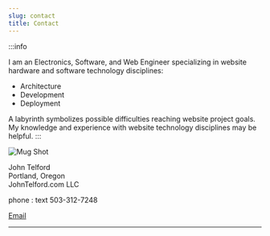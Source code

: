 ```yaml
---
slug: contact
title: Contact
---
```


:::info

I am an Electronics, Software, and Web Engineer specializing in website hardware and software technology disciplines:

- Architecture
- Development
- Deployment

A labyrinth symbolizes possible difficulties reaching website project goals. 
My knowledge and experience with website technology disciplines may be helpful.
:::

![Mug Shot](/img/mugShot.png)

John Telford  
Portland, Oregon  
JohnTelford.com LLC

phone : text 503-312-7248
<p><a href="mailto:john.telford@proton.me">Email</a></p>

---

